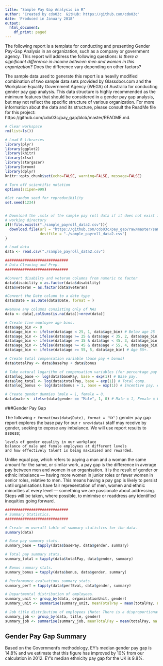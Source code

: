 ```yaml
---
title: "Sample Pay Gap Analysis in R"
author: "Created by cdo03c  GitHub: https://github.com/cdo03c"
date: 'Produced in January 2018'
output:
  html_document:
    df_print: paged
---
```



The following report is a template for conducting and presenting Gender Pay-Gap Analysis in an organization, such as a company or government agency.  This report will address the following questions:
*Is there a significant difference in income between men and women in this organization? 
*Does the difference vary depending on other factors?

The sample data used to generate this report is a heavily modified combination of two sample data sets provided by Glassdoor.com and the Workplace Equality Government Agency (WEGA) of Australia for conducting gender pay gap analysis.  This data structure is highly recommended as the minimum features that should be considered in a gender pay gap analysis, but may not reflect the specific structure of various organization.  For more information about the data and its structure, please consult the ReadMe file for this project: https://github.com/cdo03c/pay_gap/blob/master/README.md.

```r
# Clear workspace
rm(list=ls())

# Load R libraries
library(plyr)
library(ggplot2)
library(knitr)
library(xlsx)
library(stargazer)
library(broom)
library(dplyr)
knitr::opts_chunk$set(echo=FALSE, warning=FALSE, message=FALSE)

# Turn off scientific notation 
options(scipen=999)

#Set random seed for reproducibility
set.seed(1234)


# Download the .xslx of the sample pay roll data if it does not exist in the
# working directory
if(!file.exists("./sample_payroll_data2.csv")){
  download.file(url = "https://github.com/cdo03c/pay_gap/raw/master/sample_payroll_data2.csv",
                destfile = "./sample_payroll_data2.csv")
}

# Load data
data <- read.csv("./sample_payroll_data2.csv")
```




```r
#############################
# Data Cleaning and Prep.
#############################

#Convert disabilty and veteran columns from numeric to factor
data$disability = as.factor(data$disability)
data$veteran = as.factor(data$veteran)

#Convert the Date column to a date type
data$Date = as.Date(data$Date, format = )

#Remove any columns consisting only of NAs
data <- data[,colSums(is.na(data))<nrow(data)]

# Create five employee age bins.
data$age_bin <- 0
data$age_bin <- ifelse(data$age < 25, 1, data$age_bin) # Below age 25
data$age_bin <- ifelse(data$age >= 25 & data$age < 35, 2, data$age_bin) # Age 25-34.
data$age_bin <- ifelse(data$age >= 35 & data$age < 45, 3, data$age_bin) # Age 35-44.
data$age_bin <- ifelse(data$age >= 45 & data$age < 55, 4, data$age_bin) # Age 45-54.
data$age_bin <- ifelse(data$age >= 55, 5, data$age_bin) # Age 55+.

# Create total compensation variable (base pay + bonus)
data$totalPay <- data$basePay + data$bonus

# Take natural logarithm of compensation variables (for percentage pay gap interpretation in regressions).
data$log_base <- log(data$basePay, base = exp(1)) # Base pay.
data$log_total <- log(data$totalPay, base = exp(1)) # Total comp.
data$log_bonus <- log(data$bonus + 1, base = exp(1)) # Incentive pay. Add 1 to allow for log of 0 bonus values. 

# Create gender dummies (male = 1, female = 0. 
data$male <- ifelse(data$gender == "Male", 1, 0) # Male = 1, Female = 0.

```

###Gender Pay Gap

The following `r format(max(data$Date), format = '%Y')` gender pay gap report explores the base pay for our `r nrow(data)` staff may receive by gender, seeking to expose any imbalance. We will use report results to assess;

    levels of gender equality in our workplace
    balance of male and female employees at different levels
    and how effectively talent is being maximised and rewarded. 


Unlike equal pay, which refers to paying a man and a woman the same amount
for the same, or similar work, a pay gap is the difference in average pay
between men and women in an organisation. It is the result of gender or ethnic
imbalance — having more women in junior roles or fewer women in senior roles,
relative to men. This means having a pay gap is likely to persist until organisations
have fair representation of men, women and ethnic minorities at every level —
something we are passionate about addressing.  Steps will be taken, where possible, to minimise or readdress any identified inequities going forward.


```r
#############################
# Summary Statistics. 
#############################

# Create an overall table of summary statistics for the data.
summary(data)

# Base pay summary stats.
summary_base = tapply(data$basePay, data$gender, summary)

# Total pay summary stats.
summary_total = tapply(data$totalPay, data$gender, summary)

# Bonus summary stats.
summary_bonus = tapply(data$bonus, data$gender, summary)

# Performance evaluations summary stats. 
summary_perf = tapply(data$perfEval, data$gender, summary)

# Departmental distribution of employees.
summary_unit <- group_by(data, organisationUnit, gender)
summary_unit <- summarise(summary_unit, meanTotalPay = mean(totalPay, na.rm = TRUE), cnt = sum(!(is.na(organisationUnit))) )# %>% arrange(desc(organisationUnit, gender))

# Job title distribution of employees (Note: There is a disproportionate number of men in Manager and Software Engineer jobs).
summary_job <- group_by(data, title, gender)
summary_job <- summarise(summary_job, meanTotalPay = mean(totalPay, na.rm = TRUE), cnt = sum(!(is.na(title))) ) %>% arrange(desc(title, gender))
```
## Gender Pay Gap Summary

Based on the Government’s methodology, EY’s median gender pay gap is 14.8%
and we estimate that this figure has improved by 10% from our calculation in 2012.
EY’s median ethnicity pay gap for the UK is 9.8%.